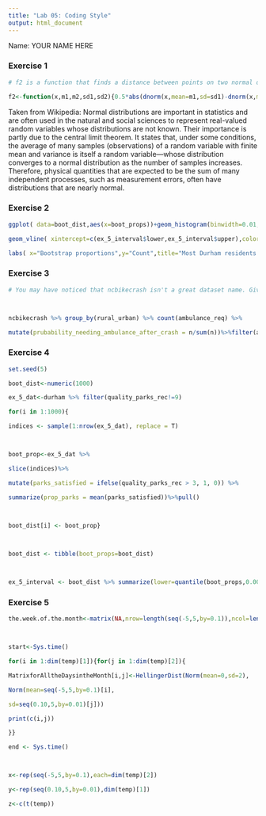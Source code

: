 ---
title: "Lab 05: Coding Style"
output: html_document
---

Name: YOUR NAME HERE

### Exercise 1

```{r ex-1, eval = F}

# f2 is a function that finds a distance between points on two normal distributions that the user specifies.

f2<-function(x,m1,m2,sd1,sd2){0.5*abs(dnorm(x,mean=m1,sd=sd1)-dnorm(x,mean=m2,sd=sd2)}

```

Taken from Wikipedia: Normal distributions are important in statistics and are often used in the natural and social sciences to represent real-valued random variables whose distributions are not known. Their importance is partly due to the central limit theorem. It states that, under some conditions, the average of many samples (observations) of a random variable with finite mean and variance is itself a random variable—whose distribution converges to a normal distribution as the number of samples increases. Therefore, physical quantities that are expected to be the sum of many independent processes, such as measurement errors, often have distributions that are nearly normal.

### Exercise 2

```{r ex-2, eval = F}

ggplot( data=boot_dist,aes(x=boot_props))+geom_histogram(binwidth=0.01,color="darkblue",fill="skyblue" ) + 

geom_vline( xintercept=c(ex_5_interval$lower,ex_5_interval$upper),color = "darkred",lwd=2 ) +

labs( x="Bootstrap proportions",y="Count",title="Most Durham residents satisfied with parks and recreation",subtitle = "1,000 bootstrap replicates with 99% CI shown" )

```

### Exercise 3

```{r ex-3, eval = F}

# You may have noticed that ncbikecrash isn't a great dataset name. Give it a better name in the code chunk below. Make sure that everything in the chunk conforms to tidyverse style guidelines, including this comment!



ncbikecrash %>% group_by(rural_urban) %>% count(ambulance_req) %>% 

mutate(prubability_needing_ambulance_after_crash = n/sum(n))%>%filter(ambulance_req=="Yes")%>%select(rural_urban,prob)

```

### Exercise 4

```{r ex-4, eval = F}

set.seed(5)

boot_dist<-numeric(1000) 

ex_5_dat<-durham %>% filter(quality_parks_rec!=9)

for(i in 1:1000){

indices <- sample(1:nrow(ex_5_dat), replace = T)



boot_prop<-ex_5_dat %>%

slice(indices)%>%

mutate(parks_satisfied = ifelse(quality_parks_rec > 3, 1, 0)) %>% 

summarize(prop_parks = mean(parks_satisfied))%>%pull()

  

boot_dist[i] <- boot_prop}



boot_dist <- tibble(boot_props=boot_dist)



ex_5_interval <- boot_dist %>% summarize(lower=quantile(boot_props,0.005),upper=quantile(boot_props,0.995))%>%round(3)

```

### Exercise 5

```{r ex-5, eval = F}

the.week.of.the.month<-matrix(NA,nrow=length(seq(-5,5,by=0.1)),ncol=length(seq(0.10,5,by=0.01)))



start<-Sys.time()

for(i in 1:dim(temp)[1]){for(j in 1:dim(temp)[2]){

MatrixforAlltheDaysintheMonth[i,j]<-HellingerDist(Norm(mean=0,sd=2), 

Norm(mean=seq(-5,5,by=0.1)[i], 

sd=seq(0.10,5,by=0.01)[j]))

print(c(i,j))

}}

end <- Sys.time()



x<-rep(seq(-5,5,by=0.1),each=dim(temp)[2])

y<-rep(seq(0.10,5,by=0.01),dim(temp)[1])

z<-c(t(temp))

```
